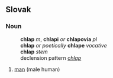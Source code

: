 == Slovak ==
=== Noun ===
:'''chlap''' ''m'', '''chlapi''' ''or'' '''chlapovia''' ''pl''
:'''chlap''' ''or poetically'' '''chlape''' ''vocative''
:'''chlap''' ''stem''
: declension pattern ''[[Slovak declension pattern chlap|chlap]]''
# [[man]] (male human)